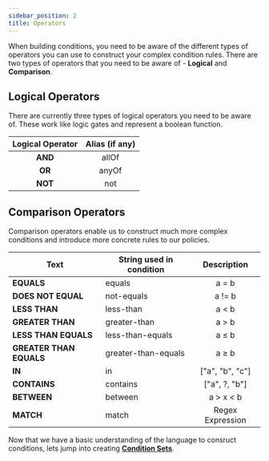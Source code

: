 ```yaml
---
sidebar_position: 2
title: Operators
---
```


When building conditions, you need to be aware of the different types of operators you can use to construct your complex condition rules.
There are two types of operators that you need to be aware of - **Logical** and **Comparison**.

## Logical Operators

There are currently three types of logical operators you need to be aware of. These work like logic gates and represent a boolean function.

| Logical Operator | Alias (if any) |
| :--------------: | :------------: |
|     **AND**      |     allOf      |
|      **OR**      |     anyOf      |
|     **NOT**      |      not       |

## Comparison Operators

Comparison operators enable us to construct much more complex conditions and introduce more concrete rules to our policies.

| Text                    | String used in condition |   Description    |
| ----------------------- | ------------------------ | :--------------: |
| **EQUALS**              | equals                   |      a = b       |
| **DOES NOT EQUAL**      | not-equals               |      a != b      |
| **LESS THAN**           | less-than                |      a < b       |
| **GREATER THAN**        | greater-than             |      a > b       |
| **LESS THAN EQUALS**    | less-than-equals         |      a ≤ b       |
| **GREATER THAN EQUALS** | greater-than-equals      |      a ≥ b       |
| **IN**                  | in                       | ["a", "b", "c"]  |
| **CONTAINS**            | contains                 |  ["a", ?, "b"]   |
| **BETWEEN**             | between                  |    a > x < b     |
| **MATCH**               | match                    | Regex Expression |

Now that we have a basic understanding of the language to consruct conditions, lets jump into creating **[Condition Sets](condition-sets)**.
